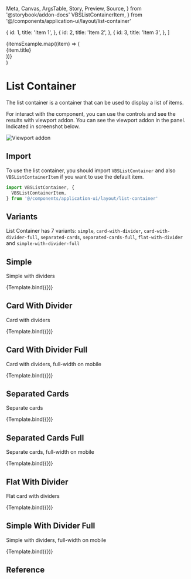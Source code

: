   Meta,
  Canvas,
  ArgsTable,
  Story,
  Preview,
  Source,
} from '@storybook/addon-docs'
  VBSListContainerItem,
} from '@/components/application-ui/layout/list-container'

<Meta
  title="Application UI/Layout/List Container"
  component={VBSListContainer}
/>

  {
    id: 1,
    title: 'Item 1',
  },
  {
    id: 2,
    title: 'Item 2',
  },
  {
    id: 3,
    title: 'Item 3',
  },
]

  <div className="py-8 bg-gray-100">
    <div className="mx-auto max-w-2xl sm:px-6">
      <VBSListContainer {...args}>
        {itemsExample.map((item) => (
          <VBSListContainerItem key={item.id}>
            <div>{item.title}</div>
          </VBSListContainerItem>
        ))}
      </VBSListContainer>
    </div>
  </div>
)

# List Container

The list container is a container that can be used to display a list of items.

For interact with the component, you can use the controls and see the results with viewport addon. You can see the viewport addon in the panel. Indicated in screenshot below.

<p>
  <img src={viewportAddon} alt="Viewport addon" />
</p>

## Import

To use the list container, you should import `VBSListContainer` and also `VBSListContainerItem` if you want to use the default item.

```js
import VBSListContainer, {
  VBSListContainerItem,
} from '@/components/application-ui/layout/list-container'
```

## Variants

List Container has 7 variants: `simple`, `card-with-divider`, `card-with-divider-full`, `separated-cards`, `separated-cards-full`, `flat-with-divider` and `simple-with-divider-full`

## Simple

Simple with dividers

<Canvas>
  <Story name="Simple">{Template.bind({})}</Story>
</Canvas>

## Card With Divider

Card with dividers

<Canvas>
  <Story name="Card With Divider" args={{ variant: 'card-with-divider' }}>
    {Template.bind({})}
  </Story>
</Canvas>

## Card With Divider Full

Card with dividers, full-width on mobile

<Canvas>
  <Story
    name="Card With Divider Full"
    args={{ variant: 'card-with-divider-full' }}
  >
    {Template.bind({})}
  </Story>
</Canvas>

## Separated Cards

Separate cards

<Canvas>
  <Story name="Separated Cards" args={{ variant: 'separated-cards' }}>
    {Template.bind({})}
  </Story>
</Canvas>

## Separated Cards Full

Separate cards, full-width on mobile

<Canvas>
  <Story name="Separated Cards Full" args={{ variant: 'separated-cards-full' }}>
    {Template.bind({})}
  </Story>
</Canvas>

## Flat With Divider

Flat card with dividers

<Canvas>
  <Story name="Flat With Divider" args={{ variant: 'flat-with-divider' }}>
    {Template.bind({})}
  </Story>
</Canvas>

## Simple With Divider Full

Simple with dividers, full-width on mobile

<Canvas>
  <Story
    name="Simple With Divider Full"
    args={{ variant: 'simple-with-divider-full' }}
  >
    {Template.bind({})}
  </Story>
</Canvas>

## Reference

<ArgsTable of={VBSListContainer} />
